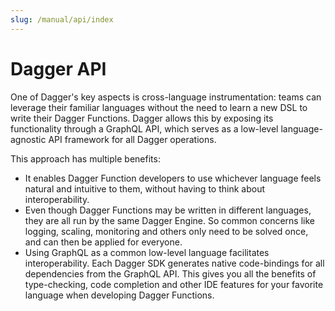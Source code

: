 ```yaml
---
slug: /manual/api/index
---
```


# Dagger API

One of Dagger's key aspects is cross-language instrumentation: teams can leverage their familiar languages without the need to learn a new DSL to write their Dagger Functions. Dagger allows this by exposing its functionality through a GraphQL API, which serves as a low-level language-agnostic API framework for all Dagger operations.

This approach has multiple benefits:

- It enables Dagger Function developers to use whichever language feels natural and intuitive to them, without having to think about interoperability.
- Even though Dagger Functions may be written in different languages, they are all run by the same Dagger Engine. So common concerns like logging, scaling, monitoring and others only need to be solved once, and can then be applied for everyone.
- Using GraphQL as a common low-level language facilitates interoperability. Each Dagger SDK generates native code-bindings for all dependencies from the GraphQL API. This gives you all the benefits of type-checking, code completion and other IDE features for your favorite language when developing Dagger Functions.
